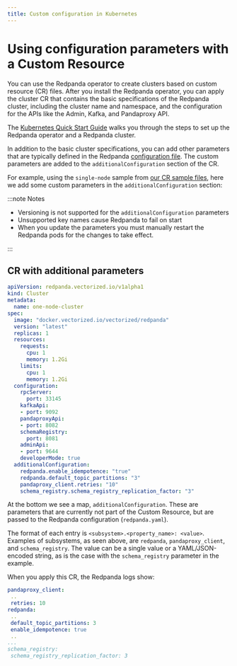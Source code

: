 ```yaml
---
title: Custom configuration in Kubernetes
---
```

# Using configuration parameters with a Custom Resource

You can use the Redpanda operator to create clusters based on custom resource (CR) files.
After you install the Redpanda operator, you can apply the cluster CR that contains the basic specifications of the Redpanda cluster,
including the cluster name and namespace, and the configuration for the APIs like the Admin, Kafka, and Pandaproxy API.

The [Kubernetes Quick Start Guide](/docs/quickstart/kubernetes-qs-cloud) walks you through the steps to set up the Redpanda operator and a Redpanda cluster.

In addition to the basic cluster specifications, you can add other parameters that are typically defined in the Redpanda [configuration file](/docs/cluster-administration/configuration).
The custom parameters are added to the `additionalConfiguration` section of the CR.

For example, using the `single-node` sample from [our CR sample files](https://github.com/redpanda-data/redpanda/tree/dev/src/go/k8s/config/samples), here we add some custom parameters in the `additionalConfiguration` section:

:::note Notes

  - Versioning is not supported for the `additionalConfiguration` parameters
  - Unsupported key names cause Redpanda to fail on start
  - When you update the parameters you must manually restart the Redpanda pods for the changes to take effect.

:::

## CR with additional parameters

```yaml
apiVersion: redpanda.vectorized.io/v1alpha1
kind: Cluster
metadata:
  name: one-node-cluster
spec:
  image: "docker.vectorized.io/vectorized/redpanda"
  version: "latest"
  replicas: 1
  resources:
    requests:
      cpu: 1
      memory: 1.2Gi
    limits:
      cpu: 1
      memory: 1.2Gi
  configuration:
    rpcServer:
      port: 33145
    kafkaApi:
    - port: 9092
    pandaproxyApi:
    - port: 8082
    schemaRegistry:
      port: 8081
    adminApi:
    - port: 9644
    developerMode: true
  additionalConfiguration:
    redpanda.enable_idempotence: "true"
    redpanda.default_topic_partitions: "3"
    pandaproxy_client.retries: "10"
    schema_registry.schema_registry_replication_factor: "3"
```

 At the bottom we see a map, `additionalConfiguration`. These are parameters that are currently not part of the Custom Resource, but are passed to the Redpanda configuration (`redpanda.yaml`).

 The format of each entry is `<subsystem>.<property_name>: <value>`. Examples of subsystems, as seen above, are `redpanda`, `pandaproxy_client`, and `schema_registry`. The value can be a single value or a YAML/JSON-encoded string, as is the case with the `schema_registry` parameter in the example.

 When you apply this CR, the Redpanda logs show:

 ```yaml
 pandaproxy_client:
  ..
  retries: 10
redpanda:
  ..
  default_topic_partitions: 3
  enable_idempotence: true
  ..
...
schema_registry:
  schema_registry_replication_factor: 3
```